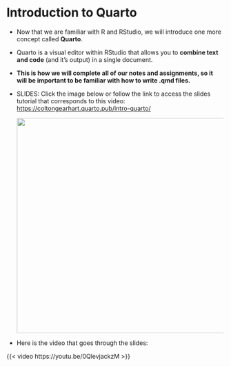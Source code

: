 # Introduction to Quarto

- Now that we are familiar with R and RStudio, we will introduce one more concept called **Quarto**.

- Quarto is a visual editor within RStudio that allows you to **combine text and code** (and it's output) in a single document.

- **This is how we will complete all of our notes and assignments, so it will be important to be familiar with how to write .qmd files.**

- SLIDES: Click the image below or follow the link to access the slides tutorial that corresponds to this video: <https://coltongearhart.quarto.pub/intro-quarto/>

    [![](images/intro-to-quarto.png){width="500"}](https://coltongearhart.quarto.pub/intro-quarto/)
    
-   Here is the video that goes through the slides:

{{< video https://youtu.be/0QlevjackzM >}}
